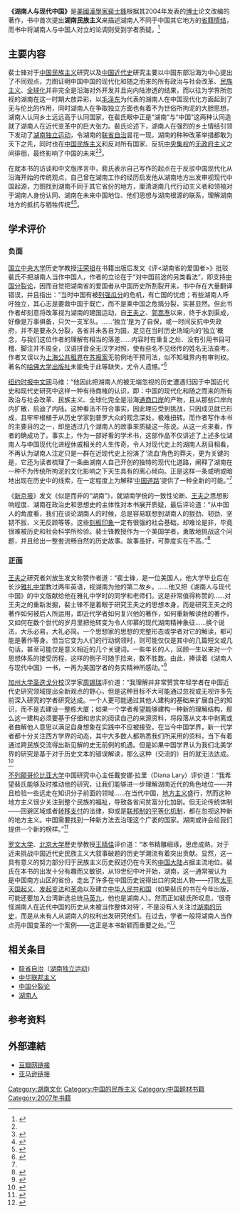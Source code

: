 {{Infobox Book
| name = 湖南人与现代中国
| author = 裴士鋒
| title_orig = Provincial Patriots: The Hunanese and Modern China
| chinese_name = 省籍爱国者：湖南人与现代中国
| translator = 黄中宪
| subject = 中国近代史
| publisher = 哈佛大学出版社
| pub_date = 2007-10-31
| chinese_pub_date = 2015-11-1
| isbn = 978-0674026650
}}

'''《湖南人与现代中国》'''是[[美國|美國]][[漢學家|漢學家]][[裴士锋|裴士鋒]]根据其2004年发表的[[博士|博士]]论文改编的著作，书中首次提出'''湖南民族主义'''来描述湖南人不同于中国其它地方的[[省籍情結|省籍情结]]，而书中将湖南人与中国人对立的论调则受到学者质疑。<ref name=":0">{{Cite web|title=一位西方学者眼里的湖南人与中国革命|url=https://cn.nytimes.com/china/20160429/cc04hunan/|accessdate=2020-05-23|date=2016-08-16|last=马维2016年4月29日|work=纽约时报中文网|language=zh-hans|archive-date=2016-09-18|archive-url=https://web.archive.org/web/20160918214309/http://cn.nytimes.com/china/20160429/cc04hunan|dead-url=no}}</ref>

== 主要内容 ==
裴士锋对于[[中国民族主义|中国民族主义]]研究以及[[中国近代史|中国近代史]]研究主要以中国东部沿海为中心提出了不同观点，力图证明中国中国的现代化和随之而来的所有政治与社会改革、[[民族主义|民族主义]]、[[全球化|全球化]]并非完全是沿海对外开发并且向内陆渗透的结果，而以往为学界所忽视的湖南在这一时期大放异彩，以[[毛泽东|毛泽东]]为代表的湖南人在中国现代化方面起到了无与伦比的作用，同时湖南人在争取独立方面也有着不为世俗所拘泥的大胆思想，湖南人认同乡土远远高于认同国家，在裴氏眼中正是“湖南”与“中国”这两种认同造就了湖南人在近代变革中的巨大张力。裴氏论述下，湖南人在强烈的乡土情结引领下发动了[[湖南省独立运动|湖南独立运动]]，令湖南的[[聯省自治|联省自治]]昙花一现，湖南的种种改革举措都敢为天下之先，同时也在[[中国民族主义|中国民族主义]]和反对所有国家、反抗[[中央集权|中央集权]]的[[中國無政府主義|无政府主义]]之间徘徊，最终影响了中国的未来<ref name=":0" /><ref>{{Cite web|title=“湖南人与现代中国”研讨会召开|url=http://news.sina.com.cn/o/2015-12-27/doc-ifxmxxsr3818102.shtml|accessdate=2020-05-23|work=news.sina.com.cn}}</ref>。

在就本书的访谈和中文版序言中，裴氏表示自己写作的起点在于反驳中国现代化从沿海开始的传统观点，自己曾在湖南工作的经历启发他从湖南地方出发审视现代中国起源，力图找到湖南不同于其它省份的地方，厘清湖南几代行动主义者和领袖对于湖南人身份认同、湖南在未来中国地位、他们思想与湖南根源的联系，理解湖南地方的抵抗与牺牲传统<ref>{{Cite web|title=裴士锋著，黄中宪译《湖南人与现代中国》出版_中国社会科学院近代史研究所|url=http://jds.cass.cn/xwkx/xlxz/201605/t20160506_3322103.shtml|accessdate=2020-05-23|work=jds.cass.cn}}</ref><ref>{{Cite web|title=访谈︱裴士锋：湖南人在关键时刻引领了中国历史_私家历史_澎湃新闻-The Paper|url=https://www.thepaper.cn/newsDetail_forward_1395983|accessdate=2020-05-23|work=www.thepaper.cn|archive-date=2019-03-28|archive-url=https://web.archive.org/web/20190328080920/https://www.thepaper.cn/newsDetail_forward_1395983|dead-url=no}}</ref>。

== 学术评价 ==
===负面===
[[国立中央大学|国立中央大学]]历史学教授[[汪榮祖|汪荣祖]]在书籍出版后发文《评<湖南省的爱国者>》批驳裴氏不把湖南人当作中国人，作者的立论在于“对中国前途的另类看法”，即支持[[中國分裂論|中国分裂论]]，因而自觉把湖南省的爱国者从中国历史所割裂开来，书中存在大量翻译错误，并且指出：“当时中国有被[[瓜分中國|列强瓜分]]的危机，有亡国的忧虑；有些湖南人呼吁独立，其心志是要救中国于既亡，而不是乘中国之危搞分裂，实甚显然。但此书作者却刻意将改革视为湖南的建国运动，自[[王夫之|王夫之]]、[[郭嵩焘|郭嵩焘]]以来，终于水到渠成，好像是万事俱备，只欠一支军队。……‘独立’是为了自保，或一时间反抗中央政府，并不是要永久分裂，各省并未各自为国，足见在当时历史场域内的‘独立’概念，与我们这位作者的理解有相当的落差……内容时有重复之处、没有引用书目可稽、脚注并不周全，汉语拼音全无汉字对照，使有些名不见经传的姓名无法查考。作者又误以为[[上海公共租界|上海公共租界]]在[[苏报案|苏报案]]无前例地干预司法，似不知租界内有审判权。著名的[[哈佛大学出版社|哈佛大学出版社]]未能免于此等缺失，尤令人遗憾。”<ref>{{Cite web|title=评《湖南省的爱国者》：湖南人不是中国人？（三）|url=http://book.163.com/10/0111/11/5SOB1FB400923IND_3.html|accessdate=2020-05-23|author=|date=2010-01-11|last=网易|format=|work=book.163.com|publisher=东方早报|language=zh-hans|archive-date=2013-04-13|archive-url=https://web.archive.org/web/20130413004816/http://book.163.com/10/0111/11/5SOB1FB400923IND_3.html|dead-url=no}}</ref>

[[纽约时报|纽约时报中文网]]马维：“他因此把湖南人的被无端忽视的历史遭遇归因于中国近代史和现代史研究中这样一种有待商榷的认识，即：中国的现代化和随之而来的所有政治与社会改革、民族主义、全球化完全是沿海[[商埠|通商口岸]]的产物，且从那些口岸向内扩散，启迪了内陆。这种看法不符合事实，因此理应受到挑战，只因成见就已形成，且牢牢根植于从历史学家到普罗大众的观念深处，极难扭转。而作者写作本书的主要目的之一，即是透过几个湖南人的故事来质疑这一陈说。从这一点来看，作者的确成功了。事实上，作为一部好看的学术书，这部作品不仅讲述了上述多位湖南人与中国现代化进程休戚相关的人生传奇，令人对现代史上的湖南人刮目相看，不再认为湖南人注定只是一群在近现代史上扮演了‘流血’角色的莽夫，更为关键的是，它还为读者梳理了一条由湖南人自己开创的独特的现代化道路，阐释了湖南在一种不为传统所拘泥的文化影响之下天生具有的离心倾向。正是这样一条或明或暗地出现在历史中的线索，在一定程度上为解释‘[[中国模式|中国道路]]’提供了一种全新的可能。”<ref name=":0" />

《[[新京报|新京报]]》发文《似是而非的“湖南”》，就湖南学统的一致性论断、[[王夫之|王夫之]]思想影响程度、湖南在政治史和思想史的主体性对本书展开质疑，最后评论道：“从中国人的角度看，我们在谈论湖南人的时候，总是容易联想到湖南人的狠劲、韧劲、坚韧不拔、义无反顾等等。这些[[刻板印象|刻板印象]]一定有很强的社会基础，却难论是非，毕竟很难被历史和社会科学所检验。裴士锋教授作为一个美国学者，勇敢地挑战这个问题，并且给出一整套流畅自然的历史故事。故事虽好，可靠度实在不高。”<ref>{{Cite web|title=似是而非的“湖南”_书评周刊·社科_新京报电子报|url=http://epaper.bjnews.com.cn/html/2016-02/27/content_624064.htm?div=-1|accessdate=2020-05-23|work=epaper.bjnews.com.cn}}</ref>

===正面===
[[王夫之|王夫之]]研究者刘放生发文称赞作者道：“裴士锋，是一位美国人，他大学毕业后在长沙[[长沙市雅礼中学|雅礼中学]]教过两年英语，视湖南为他的第二故乡。……他又把《湖南人与现代中国》的中文版献给他在雅礼中学时的同学和老师们。这是非常值得称赞的……对王夫之的重新发掘，裴士锋不是着眼于研究王夫之的思想本身，而是研究王夫之的著作如何被后人所运用，即近代学者如何复兴他的著作，如何重新解读他的著作，又如何在数个世代的岁月里把他转变为令人仰慕的现代湖南精神象征……换个说法，大乐必易，大礼必简。一个思想家的思想的完整形态或学者对它的解读，都可能是著作等身。但当它变为人们的行动纲领时，则可能仅仅是其中的几篇短文或几句话，甚至可能仅是意义相近的几个关键词。一些年长的人，回顾一生以来对一个思想体系的接受历程，这样的例子可随手捡来，数不胜数。由此，捧读着《湖南人与现代中国》一书，一再为美国学者的务实精神所感动。”<ref>{{Cite web|title=一个外国人眼中的湖南思想史|url=http://news.sina.com.cn/o/2015-12-01/doc-ifxmhqaa9742486.shtml|accessdate=2020-05-23|work=news.sina.com.cn}}</ref>

[[聖地牙哥加利福尼亞大學|加州大学圣迭戈分校]]汉学家[[周锡瑞|周锡瑞]]评价道：“我理解并非常赞赏年轻学者在中国近代史研究领域提出全新观点的野心，但是这种目标不大可能通过忽视或无视许多先前深入研究的学者研究达成。一个人更可能通过其他人建构的基础来扩展自己的知识，而不是去建设一整栋大厦；如果一个学者希望能够建构一种新的理解结构，那么这一建构必须要基于仔细和忠实的阅读自己的来源资料，将段落从文本中剥离或者曲解他人意思以满足自身想象在实践中不应被接受。在当今中国学界，新一代学者都十分关注西方学界的动态，其中大多数人都熟悉我们所采用的资料，当下有着通过跨民族交流得出新见解的史无前例的机遇。但是如果中国学界认为我们北美学界的研究是基于对于历史文本的错误解读，那么这种（交流的）目的就无法达成。<ref>{{Cite journal|title=Review of Provincial Patriots: The Hunanese and Modern China|url=http://www.jstor.org/stable/40377737|last=Esherick|first=Joseph W.|date=2008|journal=Pacific Affairs|issue=3|volume=81|pages=449–452|issn=0030-851X}}</ref>

[[不列顛哥倫比亞大學|不列颠哥伦比亚大学]]中国研究中心主任戴安娜·拉里（Diana Lary）评价道：“我希望裴氏能够及时推动他的研究，让我们能够进一步理解湖南近代的角色地位——并且检验一些远走在知识分子前面的领域……在当代中国，[[地方主義|地方主义]]盛行，然而这种地方主义很少关注到整个民族的福祉，导致各省间贫富分化加剧。但无论传统体制——回避区域或者[[转移支付|转移支付]]的法律，抑或是[[中華聯邦主義|联邦制的平等化机制]]，都在忽视这种新的地方主义。中国需要找到一种新方法去治理这个广袤的国家。湖南或许会给我们提供一个新的榜样。”<ref>{{Cite journal|title=Provincial Patriots: The Hunanese and Modern China. Stephen R. Platt|url=https://www.journals.uchicago.edu/doi/abs/10.1086/tcj.60.20648031|last=Lary|first=Diana|date=2008-07-01|journal=The China Journal|doi=10.1086/tcj.60.20648031|volume=60|pages=227–228|issn=1324-9347}}</ref>

[[羅文大學|罗文大学]]、[[北京大学|北京大学]]歷史學教授[[王晴佳|王晴佳]]评价道：“本书精雕细琢，思虑成熟，对于近来挑战中国近代史民族主义大叙事破题的历史学潮流有着突出贡献。显然，这一具有意义的努力部分归于民族主义历史叙述仍在今天的[[中国大陆|中国大陆]]占据主流地位。裴氏在本书的出发十分有趣而又敏锐，从19世纪中叶开始，湖南，这一通常被认为是中国南方山区的省份，走出了许多在中国历史说得出口的突出人物——打败[[太平天国|太平天国起义]]、[[戊戌变法|发起变法]]和[[辛亥革命|革命]]以及建立[[中华人民共和国|中华人民共和国]]（如果裴氏的书在今年出版，可能还要加入台湾新选总统[[馬英九|马英九]]，他也是湖南人）。然而正如裴氏所叹息，‘很奇怪湖南人在近代中国的历史从未被当作整体对待’，不是没有人关注过[[湖南历史|湖南的历史]]，而是从未有人从湖南人的权利出发研究他们。在过去，学者一般将湖南人当作点亮中国变革的一个案例——这正是本书新颖而重要之处。”<ref>{{Cite journal|title=Stephen R. Platt. Provincial Patriots: The Hunanese and Modern China. Cambridge: Harvard University Press. 2007. Pp. 278. $49.95.Reviews of BooksAsia|url=https://academic.oup.com/ahr/article/113/5/1501/41784|last=Wang|first=Q. Edward|date=2008-12-01|journal=The American Historical Review|issue=5|doi=10.1086/ahr.113.5.1501|volume=113|pages=1501–1502|language=en|issn=0002-8762}}</ref>

== 相关条目 ==

* [[聯省自治|联省自治]]（[[湖南省独立运动|湖南独立运动]]）
* [[中華聯邦主義|中华联邦主义]]
* [[中國分裂論|中国分裂论]]
* [[湖南人|湖南人]]

== 参考资料 ==
{{reflist}}
==外部連結==
*[https://book.douban.com/subject/26574388/ 豆瓣网链接] {{Wayback|url=https://book.douban.com/subject/26574388/ |date=20151115050857 }}
*[https://www.amazon.com/%E7%94%B2%E9%AA%A8%E6%96%87%E4%B8%9B%E4%B9%A6%EF%BC%9A%E6%B9%96%E5%8D%97%E4%BA%BA%E4%B8%8E%E7%8E%B0%E4%BB%A3%E4%B8%AD%E5%9B%BD-R-Platt%EF%BC%89-%E7%BE%8E-%E8%A3%B4%E5%A3%AB%E9%94%8B%EF%BC%88Stephen/dp/B01NH0HVNR 亚马逊链接]

[[Category:湖南文化|Category:湖南文化]]
[[Category:中国的民族主义|Category:中国的民族主义]]
[[Category:中国题材书籍|Category:中国题材书籍]]
[[Category:2007年书籍|Category:2007年书籍]]